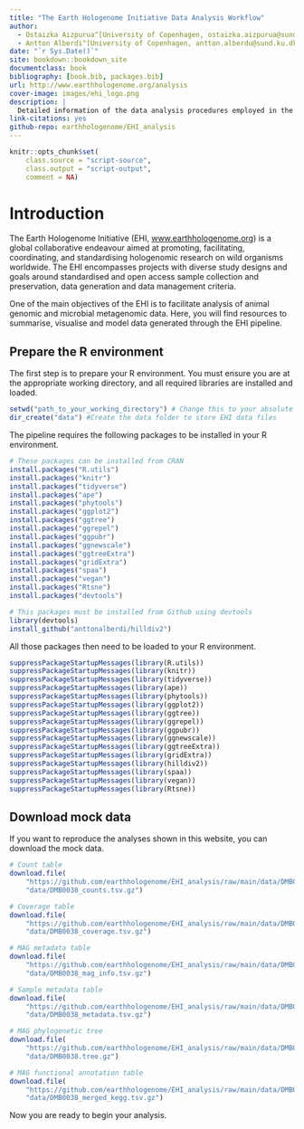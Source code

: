 ```yaml
---
title: "The Earth Hologenome Initiative Data Analysis Workflow"
author:
  - Ostaizka Aizpurua^[University of Copenhagen, ostaizka.aizpurua@sund.ku.dk]
  - Antton Alberdi^[University of Copenhagen, antton.alberdu@sund.ku.dk]
date: "`r Sys.Date()`"
site: bookdown::bookdown_site
documentclass: book
bibliography: [book.bib, packages.bib]
url: http://www.earthhologenome.org/analysis
cover-image: images/ehi_logo.png
description: |
  Detailed information of the data analysis procedures employed in the Earth Hologenome Initiative.
link-citations: yes
github-repo: earthhologenome/EHI_analysis
---
```

```r
knitr::opts_chunk$set(
    class.source = "script-source",
    class.output = "script-output",
    comment = NA)
```

# Introduction
The Earth Hologenome Initiative (EHI, [www.earthhologenome.org](http://www.earthhologenome.org)) is a global collaborative endeavour aimed at promoting, facilitating, coordinating, and standardising hologenomic research on wild organisms worldwide. The EHI encompasses projects with diverse study designs and goals around standardised and open access sample collection and preservation, data generation and data management criteria.

One of the main objectives of the EHI is to facilitate analysis of animal genomic and microbial metagenomic data. Here, you will find resources to summarise, visualise and model data generated through the EHI pipeline.

## Prepare the R environment

The first step is to prepare your R environment. You must ensure you are at the appropriate working directory, and all required libraries are installed and loaded.

```r
setwd("path_to_your_working_directory") # Change this to your absolute working directory
dir_create("data") #Create the data folder to store EHI data files
```

The pipeline requires the following packages to be installed in your R environment.

```r
# These packages can be installed from CRAN
install.packages("R.utils")
install.packages("knitr")
install.packages("tidyverse")
install.packages("ape")
install.packages("phytools")
install.packages("ggplot2")
install.packages("ggtree")
install.packages("ggrepel")
install.packages("ggpubr")
install.packages("ggnewscale")
install.packages("ggtreeExtra")
install.packages("gridExtra")
install.packages("spaa")
install.packages("vegan")
install.packages("Rtsne")
install.packages("devtools")

# This packages must be installed from Github using devtools
library(devtools)
install_github("anttonalberdi/hilldiv2")
```

All those packages then need to be loaded to your R environment.

```r
suppressPackageStartupMessages(library(R.utils))
suppressPackageStartupMessages(library(knitr))
suppressPackageStartupMessages(library(tidyverse))
suppressPackageStartupMessages(library(ape))
suppressPackageStartupMessages(library(phytools))
suppressPackageStartupMessages(library(ggplot2))
suppressPackageStartupMessages(library(ggtree))
suppressPackageStartupMessages(library(ggrepel))
suppressPackageStartupMessages(library(ggpubr))
suppressPackageStartupMessages(library(ggnewscale))
suppressPackageStartupMessages(library(ggtreeExtra))
suppressPackageStartupMessages(library(gridExtra))
suppressPackageStartupMessages(library(hilldiv2))
suppressPackageStartupMessages(library(spaa))
suppressPackageStartupMessages(library(vegan))
suppressPackageStartupMessages(library(Rtsne))
```

## Download mock data

If you want to reproduce the analyses shown in this website, you can download the mock data.

```r
# Count table
download.file(
    "https://github.com/earthhologenome/EHI_analysis/raw/main/data/DMB0038_counts.tsv.gz",
    "data/DMB0038_counts.tsv.gz")

# Coverage table
download.file(
    "https://github.com/earthhologenome/EHI_analysis/raw/main/data/DMB0038_coverage.tsv.gz",
    "data/DMB0038_coverage.tsv.gz")

# MAG metadata table
download.file(
    "https://github.com/earthhologenome/EHI_analysis/raw/main/data/DMB0038_mag_info.tsv.gz",
    "data/DMB0038_mag_info.tsv.gz")

# Sample metadata table
download.file(
    "https://github.com/earthhologenome/EHI_analysis/raw/main/data/DMB0038_metadata.tsv.gz",
    "data/DMB0038_metadata.tsv.gz")

# MAG phylogenetic tree
download.file(
    "https://github.com/earthhologenome/EHI_analysis/raw/main/data/DMB0038.tree.gz",
    "data/DMB0038.tree.gz")

# MAG functional annotation table
download.file(
    "https://github.com/earthhologenome/EHI_analysis/raw/main/data/DMB0038_merged_kegg.tsv.gz",
    "data/DMB0038_merged_kegg.tsv.gz")
```

Now you are ready to begin your analysis.
